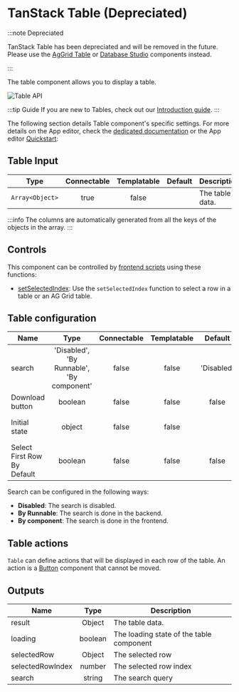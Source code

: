 
# TanStack Table (Depreciated)

:::note Depreciated

TanStack Table has been depreciated and will be removed in the future. Please use the [AgGrid Table](./aggrid_table.mdx) or [Database Studio](./database_studio.mdx) components instead.

:::

The table component allows you to display a table.

![Table API](../../assets/apps/4_app_component_library/table.png.webp)

:::tip Guide
If you are new to Tables, check out our [Introduction guide](../../misc/9_guides/table/index.md).
:::

The following section details Table component's specific settings. For more details on the App editor, check the [dedicated documentation](../0_app_editor/index.mdx) or the App editor [Quickstart](../../getting_started/7_apps_quickstart/index.mdx):

<div className="grid grid-cols-2 gap-6 mb-4">
	<DocCard
		color="orange"
		title="App editor Documentation"
		description="The app editor is a low-code builder to create custom User Interfaces with a mix of drag-and-drop and code."
		href="/docs/apps/app_editor"
	/>
	<DocCard
		color="orange"
		title="Apps quickstart"
		description="Learn how to build your first app in a matter of minutes."
		href="/docs/getting_started/apps_quickstart"
	/>
</div>

## Table Input

|      Type       | Connectable | Templatable | Default | Description     |
| :-------------: | :---------: | :---------: | :-----: | --------------- |
| `Array<Object>` |    true     |    false    |         | The table data. |

:::info
The columns are automatically generated from all the keys of the objects in the array.
:::

## Controls

This component can be controlled by [frontend scripts](../3_app-runnable-panel.mdx#frontend-scripts) using these functions:

- [setSelectedIndex](../3_app-runnable-panel.mdx#setselectedindex): Use the `setSelectedIndex` function to select a row in a table or an AG Grid table.

## Table configuration

| Name                        |                   Type                    | Connectable | Templatable |  Default   | Description                                                                                                                                                                            |
| --------------------------- | :---------------------------------------: | :---------: | :---------: | :--------: | -------------------------------------------------------------------------------------------------------------------------------------------------------------------------------------- |
| search                      | 'Disabled', 'By Runnable', 'By component' |    false    |    false    | 'Disabled' | The search query to filter the table.                                                                                                                                                  |
| Download button             |                  boolean                  |    false    |    false    |   false    | Whether to display a download button.                                                                                                                                                  |
| Initial state               |                  object                   |    false    |    false    |            | The initial state of the table: any configuration that can be passed to the tanstack table component as initial state (https://tanstack.com/table/v8/docs/api/core/table#initialstate) |
| Select First Row By Default |                  boolean                  |    false    |    false    |   false    | Whether you want the first row to be selected by default.                                                                                                                              |

Search can be configured in the following ways:

- **Disabled**: The search is disabled.
- **By Runnable**: The search is done in the backend.
- **By component**: The search is done in the frontend.

## Table actions

`Table` can define actions that will be displayed in each row of the table. An action is a [Button](./button.mdx) component that cannot be moved.

## Outputs

| Name             |  Type   | Description                              |
| ---------------- | :-----: | ---------------------------------------- |
| result           | Object  | The table data.                          |
| loading          | boolean | The loading state of the table component |
| selectedRow      | Object  | The selected row                         |
| selectedRowIndex | number  | The selected row index                   |
| search           | string  | The search query                         |
